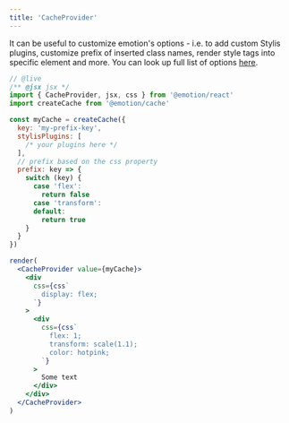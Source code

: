 ```yaml
---
title: 'CacheProvider'
---
```


It can be useful to customize emotion's options - i.e. to add custom Stylis plugins, customize prefix of inserted class names, render style tags into specific element and more. You can look up full list of options [here](/packages/@emotion/cache#options).

```jsx
// @live
/** @jsx jsx */
import { CacheProvider, jsx, css } from '@emotion/react'
import createCache from '@emotion/cache'

const myCache = createCache({
  key: 'my-prefix-key',
  stylisPlugins: [
    /* your plugins here */
  ],
  // prefix based on the css property
  prefix: key => {
    switch (key) {
      case 'flex':
        return false
      case 'transform':
      default:
        return true
    }
  }
})

render(
  <CacheProvider value={myCache}>
    <div
      css={css`
        display: flex;
      `}
    >
      <div
        css={css`
          flex: 1;
          transform: scale(1.1);
          color: hotpink;
        `}
      >
        Some text
      </div>
    </div>
  </CacheProvider>
)
```
